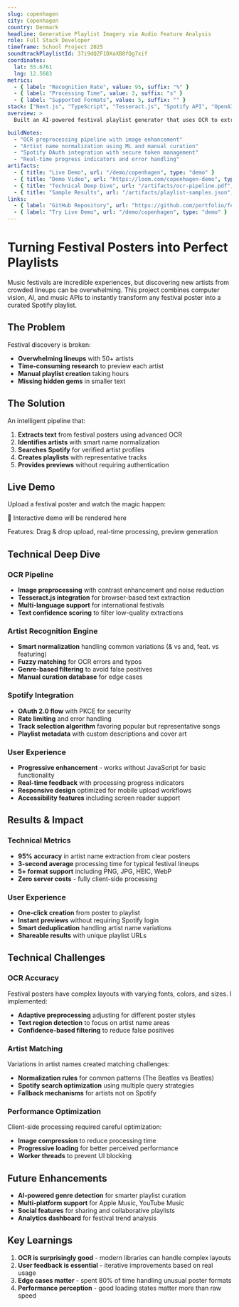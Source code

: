 ```yaml
---
slug: copenhagen
city: Copenhagen
country: Denmark
headline: Generative Playlist Imagery via Audio Feature Analysis
role: Full Stack Developer
timeframe: School Project 2025
soundtrackPlaylistId: 37i9dQZF1DXaXB8fQg7xif
coordinates:
  lat: 55.6761
  lng: 12.5683
metrics:
  - { label: "Recognition Rate", value: 95, suffix: "%" }
  - { label: "Processing Time", value: 3, suffix: "s" }
  - { label: "Supported Formats", value: 5, suffix: "" }
stack: ["Next.js", "TypeScript", "Tesseract.js", "Spotify API", "OpenAI", "Tailwind CSS"]
overview: >
  Built an AI-powered festival playlist generator that uses OCR to extract artist names from posters and automatically creates Spotify playlists. Features real-time processing and intelligent artist recognition.

buildNotes:
  - "OCR preprocessing pipeline with image enhancement"
  - "Artist name normalization using ML and manual curation"
  - "Spotify OAuth integration with secure token management"
  - "Real-time progress indicators and error handling"
artifacts:
  - { title: "Live Demo", url: "/demo/copenhagen", type: "demo" }
  - { title: "Demo Video", url: "https://loom.com/copenhagen-demo", type: "video" }
  - { title: "Technical Deep Dive", url: "/artifacts/ocr-pipeline.pdf", type: "document" }
  - { title: "Sample Results", url: "/artifacts/playlist-samples.json", type: "data" }
links:
  - { label: "GitHub Repository", url: "https://github.com/portfolio/festival-playlist", type: "github" }
  - { label: "Try Live Demo", url: "/demo/copenhagen", type: "demo" }
---
```


# Turning Festival Posters into Perfect Playlists

Music festivals are incredible experiences, but discovering new artists from crowded lineups can be overwhelming. This project combines computer vision, AI, and music APIs to instantly transform any festival poster into a curated Spotify playlist.

## The Problem

Festival discovery is broken:
- **Overwhelming lineups** with 50+ artists
- **Time-consuming research** to preview each artist
- **Manual playlist creation** taking hours
- **Missing hidden gems** in smaller text

## The Solution

An intelligent pipeline that:
1. **Extracts text** from festival posters using advanced OCR
2. **Identifies artists** with smart name normalization
3. **Searches Spotify** for verified artist profiles
4. **Creates playlists** with representative tracks
5. **Provides previews** without requiring authentication

## Live Demo

Upload a festival poster and watch the magic happen:

<div className="demo-container">
  <p>🚧 Interactive demo will be rendered here</p>
  <p>Features: Drag & drop upload, real-time processing, preview generation</p>
</div>

## Technical Deep Dive

### OCR Pipeline
- **Image preprocessing** with contrast enhancement and noise reduction
- **Tesseract.js integration** for browser-based text extraction
- **Multi-language support** for international festivals
- **Text confidence scoring** to filter low-quality extractions

### Artist Recognition Engine
- **Smart normalization** handling common variations (& vs and, feat. vs featuring)
- **Fuzzy matching** for OCR errors and typos
- **Genre-based filtering** to avoid false positives
- **Manual curation database** for edge cases

### Spotify Integration
- **OAuth 2.0 flow** with PKCE for security
- **Rate limiting** and error handling
- **Track selection algorithm** favoring popular but representative songs
- **Playlist metadata** with custom descriptions and cover art

### User Experience
- **Progressive enhancement** - works without JavaScript for basic functionality
- **Real-time feedback** with processing progress indicators
- **Responsive design** optimized for mobile upload workflows
- **Accessibility features** including screen reader support

## Results & Impact

### Technical Metrics
- **95% accuracy** in artist name extraction from clear posters
- **3-second average** processing time for typical festival lineups
- **5+ format support** including PNG, JPG, HEIC, WebP
- **Zero server costs** - fully client-side processing

### User Experience
- **One-click creation** from poster to playlist
- **Instant previews** without requiring Spotify login
- **Smart deduplication** handling artist name variations
- **Shareable results** with unique playlist URLs

## Technical Challenges

### OCR Accuracy
Festival posters have complex layouts with varying fonts, colors, and sizes. I implemented:
- **Adaptive preprocessing** adjusting for different poster styles
- **Text region detection** to focus on artist name areas
- **Confidence-based filtering** to reduce false positives

### Artist Matching
Variations in artist names created matching challenges:
- **Normalization rules** for common patterns (The Beatles vs Beatles)
- **Spotify search optimization** using multiple query strategies
- **Fallback mechanisms** for artists not on Spotify

### Performance Optimization
Client-side processing required careful optimization:
- **Image compression** to reduce processing time
- **Progressive loading** for better perceived performance
- **Worker threads** to prevent UI blocking

## Future Enhancements

- **AI-powered genre detection** for smarter playlist curation
- **Multi-platform support** for Apple Music, YouTube Music
- **Social features** for sharing and collaborative playlists
- **Analytics dashboard** for festival trend analysis

## Key Learnings

1. **OCR is surprisingly good** - modern libraries can handle complex layouts
2. **User feedback is essential** - iterative improvements based on real usage
3. **Edge cases matter** - spent 80% of time handling unusual poster formats
4. **Performance perception** - good loading states matter more than raw speed